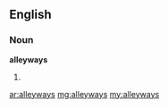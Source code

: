 ==English==

===Noun===
'''alleyways'''

# {{plural of|[[alleyway]]}}

[[ar:alleyways]]
[[mg:alleyways]]
[[my:alleyways]]